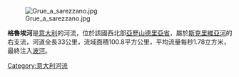 [[Image:Grue_a_sarezzano.jpg|right]]

'''格魯埃河'''是[[意大利|意大利]]的河流，位於該國西北部[[亞歷山德里亞省|亞歷山德里亞省]]，屬於[[斯克里維亞河|斯克里維亞河]]的右支流，河道全長33公里，流域面積100.8平方公里，平均流量每秒1.78立方米，最終注入[[波河|波河]]。

{{Italy-geo-stub}}
[[Category:意大利河流|Category:意大利河流]]